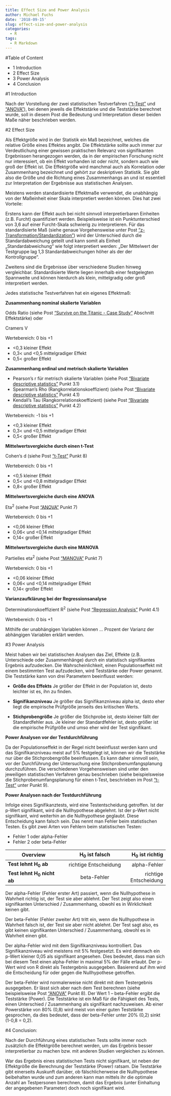 ```yaml
---
title: Effect Size and Power Analysis
author: Michael Fuchs
date: '2018-09-15'
slug: effect-size-and-power-analysis
categories:
  - R
tags:
  - R Markdown
---
```


#Table of Content

+ 1 Introduction
+ 2 Effect Size
+ 3 Power Analysis
+ 4 Conclusion


#1 Introduction

Nach der Vorstellung der zwei statistischen Testverfahren (["t-Test"](https://michael-fuchs.netlify.com/2018/09/12/t-test/) und ["ANOVA"](https://michael-fuchs.netlify.com/2018/09/13/anova/)), bei denen jeweils die Effektstärke und die Teststärke berechnet wurde, soll in diesem Post die Bedeutung und Interpretation dieser beiden Maße näher beschrieben werden. 


#2 Effect Size

Als Effektgröße wird in der Statistik ein Maß bezeichnet, welches die relative Größe eines Effektes angibt. Die Effektstärke sollte auch immer zur Verdeutlichung einer gewissen praktischen Relevanz von signifikanten Ergebnissen herangezogen werden, da in der empirischen Forschung nicht nur interessiert, ob ein Effekt vorhanden ist oder nicht, sondern auch wie groß der Effekt ist. Die Effektgröße wird manchmal auch als Korrelation oder Zusammenhang bezeichnet und gehört zur deskriptiven Statistik. Sie gibt also die Größe und die Richtung eines Zusammenhangs an und ist essentiell zur Interpretation der Ergebnisse aus statistischen Analysen. 

Meistens werden standardisierte Effektmaße verwendet, die unabhängig von der Maßeinheit einer Skala interpretiert werden können. Dies hat zwei Vorteile:

Erstens kann der Effekt auch bei nicht sinnvoll interpretierbaren Einheiten (z.B. Furcht) quantifiziert werden. Beispielsweise ist ein Punktunterschied von 3,6 auf einer Furcht-Skala schwierig zu interpretieren. Für das standardisierte Maß (siehe genaue Vorgehensweise unter Post ["z-Transformation/Standardization"](https://michael-fuchs.netlify.com/2018/08/25/z-transformation-standardization/)) wird der Unterschied durch die Standardabweichung geteilt und kann somit als Einheit „Standardabweichung“ wie folgt interpretiert werden: „Der Mittelwert der Testgruppe lag 1,3 Standardabweichungen höher als der der Kontrollgruppe“. 

Zweitens sind die Ergebnisse über verschiedene Studien hinweg vergleichbar. Standardisierte Werte liegen innerhalb einer festgelegten Spannweite und können hierdurch als klein, mittelgradig oder groß interpretiert werden.

Jedes statistische Testverfahren hat ein eigenes Effektmaß:

**Zusammenhang nominal skalierte Variablen**

Odds Ratio (siehe Post ["Survive on the Titanic - Case Study"](https://michael-fuchs.netlify.com/2018/08/05/survive-on-the-titanic-case-study/) Abschnitt Effektstärke) oder 

Cramers V

Wertebereich: 0 bis +1

+ <0,3 kleiner Effekt
+ 0,3< und <0,5 mittelgradiger Effekt
+ 0,5< großer Effekt


**Zusammenhang ordinal und metrisch skalierte Variablen**


+ Pearson's r für metrisch skalierte Variablen (siehe Post ["Bivariate descriptive statistics"](https://michael-fuchs.netlify.com/2018/09/04/bivariate-descriptive-statistics/) Punkt 3.1)
+ Spearman's Rho (Rangkorrelationskoeffizient) (siehe Post ["Bivariate descriptive statistics"](https://michael-fuchs.netlify.com/2018/09/04/bivariate-descriptive-statistics/) Punkt 4.1)
+ Kendall's Tau (Rangkorrelationskoeffizient) (siehe Post ["Bivariate descriptive statistics"](https://michael-fuchs.netlify.com/2018/09/04/bivariate-descriptive-statistics/) Punkt 4.2)

Wertebereich: -1 bis +1

+ <0,3 kleiner Effekt
+ 0,3< und <0,5 mittelgradiger Effekt
+ 0,5< großer Effekt

**Mittelwertsvergleiche durch einen t-Test**

Cohen‘s d (siehe Post ["t-Test"](https://michael-fuchs.netlify.com/2018/09/12/t-test/) Punkt 8)

Wertebereich: 0 bis +1

+ <0,5 kleiner Effekt
+ 0,5< und <0,8 mittelgradiger Effekt
+ 0,8< großer Effekt


**Mittelwertsvergleiche durch eine ANOVA**

Eta^2^  (siehe Post ["ANOVA"](https://michael-fuchs.netlify.com/2018/09/13/anova/) Punkt 7)

Wertebereich: 0 bis +1

+ <0,06 kleiner Effekt
+ 0,06< und <0,14 mittelgradiger Effekt
+ 0,14< großer Effekt


**Mittelwertsvergleiche durch eine MANOVA**

Partielles eta^2^ (siehe Post ["MANOVA"](https://michael-fuchs.netlify.com/2018/09/18/manova/) Punkt 7) 

Wertebereich: 0 bis +1

+ <0,06 kleiner Effekt
+ 0,06< und <0,14 mittelgradiger Effekt
+ 0,14< großer Effekt


**Varianzaufklärung bei der Regressionsanalyse**

Determinationskoeffizient R^2^ (siehe Post ["Regression Analysis"](https://michael-fuchs.netlify.com/2018/09/21/regression-analysis/) Punkt 4.1)

Wertebereich: 0 bis +1

Mithilfe der unabhängigen Variablen können … Prozent der Varianz der abhängigen Variablen erklärt werden.


#3 Power Analysis

Meist haben wir bei statistischen Analysen das Ziel, Effekte (z.B. Unterschiede oder Zusammenhänge) durch ein statistisch signifikantes Ergebnis aufzudecken. Die Wahrscheinlichkeit, einen Populationseffekt mit einem bestimmten Test aufzudecken, wird Teststärke oder Power genannt. Die Teststärke kann von drei Parametern beeinflusst werden: 

+ **Größe des Effekts** Je größer der Effekt in der Population ist, desto leichter ist es, ihn zu finden.

+ **Signifikanzniveau** Je größer das Signifikanzniveau alpha ist, desto eher liegt die empirische Prüfgröße jenseits des kritischen Werts.

+ **Stichprobengröße** Je größer die Stichprobe ist, desto kleiner fällt der Standardfehler aus. Je kleiner der Standardfehler ist, desto größer ist die empirische Prüfgröße und umso eher wird der Test signifikant. 


**Power Analysen vor der Testdurchführung**

Da der Populationseffekt in der Regel nicht beeinflusst werden kann und das Signifikanzniveau meist auf 5% festgelegt ist, können wir die Teststärke nur über die Stichprobengröße beeinflussen. Es kann daher sinnvoll sein, vor der Durchführung der Untersuchung eine Stichprobenumfangsplanung durchzuführen. Die verschiedenen Vorgehensweisen sind unter den jeweiligen statistischen Verfahren genau beschrieben (siehe beispielsweise die Stichprobenumfangsplanung für einen t-Test, beschrieben im Post ["t-Test"](https://michael-fuchs.netlify.com/2018/09/12/t-test/) unter Punkt 9). 


**Power Analysen nach der Testdurchführung**

Infolge eines Signifikanztests, wird eine Testentscheidung getroffen. Ist der p-Wert signifikant, wird die Nullhypothese abgelehnt. Ist der p-Wert nicht signifikant, wird weiterhin an die Nullhypothese geglaubt. Diese Entscheidung kann falsch sein. Das nennt man Fehler beim statistischen Testen. Es gibt zwei Arten von Fehlern beim statistischen Testen:

+ Fehler 1 oder alpha-Fehler
+ Fehler 2 oder beta-Fehler 

| Overview        | **H~0~ ist falsch** | **H~0~ ist richtig** |
| ------------- |:-------------:| -----:|
| **Test lehnt H~0~ ab**      | richtige Entscheidung | alpha-Fehler |
| **Test lehnt H~0~ nicht ab**  | beta-Fehler      |   richtige Entscheidung |



Der alpha-Fehler (Fehler erster Art) passiert, wenn die Nullhypothese in Wahrheit richtig ist, der Test sie aber ablehnt. Der Test zeigt also einen signifikanten Unterschied / Zusammenhang, obwohl es in Wirklichkeit keinen gibt.

Der beta-Fehler (Fehler zweiter Art) tritt ein, wenn die Nullhypothese in Wahrheit falsch ist, der Test sie aber nicht ablehnt. Der Test sagt also, es gibt keinen signifikanten Unterschied / Zusammenhang, obwohl es in Wahrheit einen gibt. 

Der alpha-Fehler wird mit dem Signifikanzniveau kontrolliert. Das Signifikanzniveau wird meistens mit 5% festgesetzt. Es wird demnach ein p-Wert kleiner 0,05 als signifikant angesehen. Dies bedeutet, dass man sich bei diesem Test einen alpha-Fehler in maximal 5% der Fälle erlaubt. Der p-Wert wird von R direkt als Testergebnis ausgegeben. Basierend auf ihm wird die Entscheidung für oder gegen die Nullhypothese getroffen. 

Der beta-Fehler wird normalerweise nicht direkt mit dem Testergebnis ausgegeben. Er lässt sich aber nach dem Test berechnen (siehe beispielsweise Post ["ANOVA"](https://michael-fuchs.netlify.com/2018/09/13/anova/) Punkt 8). Der Wert 1 – beta-Fehler ergibt die Teststärke (Power). Die Teststärke ist ein Maß für die Fähigkeit des Tests, einen Unterschied / Zusammenhang als signifikant nachzuweisen. Ab einer Powerstärke von 80% (0,8) wird meist von einer guten Teststärke gesprochen, da dies bedeutet, dass der beta-Fehler unter 20% (0,2) sinkt (1-0,8 = 0,2). 


#4 Conclusion:

Nach der Durchführung eines statistischen Tests sollte immer noch zusätzlich die Effektgröße berechnet werden, um das Ergebnis besser interpretierbar zu machen bzw. mit anderen Studien vergleichen zu können. 

War das Ergebnis eines statistischen Tests nicht signifikant, ist neben der Effektgröße die Berechnung der Teststärke (Power) ratsam. Die Teststärke gibt einerseits Auskunft darüber, ob fälschlicherweise die Nullhypothese beibehalten wurde und zum anderen kann man mittels ihr die optimale Anzahl an Testpersonen berechnen, damit das Ergebnis (unter Einhaltung der angegebenen Parameter) doch noch signifikant wird. 
